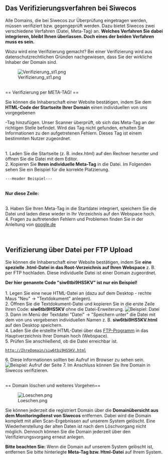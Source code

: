 == Das Verifizierungsverfahren bei Siwecos ==


Alle Domains, die bei Siwecos zur Überprüfung eingetragen werden, müssen verifiziert bzw. gegengeprüft werden. Dazu bietet Siwecos zwei verschiedene Verfahren (Datei, Meta-Tag) an. '''Welches Verfahren Sie dabei integrieren, bleibt Ihnen überlassen. Doch eines der beiden Verfahren muss es sein.'''

Wozu wird eine Verifizierung gemacht? Bei einer Verifizierung wird aus datenschutzrechtlichen Gründen nachgewiesen, dass Sie der wirkliche Inhaber der Domain sind.

[[File:Verifizierung_st1.png]]

<br />
== Verifizierung per META-TAG! ==

Sie können die Inhaberschaft einer Website bestätigen, indem Sie dem '''HTML-Code der Startseite Ihrer Domain''' einen individuellen von uns vorgegebenen <meta>-Tag hinzufügen. Unser Scanner überprüft, ob sich das Meta-Tag an der richtigen Stelle befindet. Wird das Tag nicht gefunden, erhalten Sie Informationen zu den aufgetretenen Fehlern. Dieses Tag ist einem bestimmten Nutzer zugeordnet.

<br />
1. Laden Sie die Startseite (z. B. index.html) auf den Rechner herunter und öffnen Sie die Datei mit dem Editor.<br />
2. Kopieren Sie '''Ihren individuelle Meta-Tag''' in die Datei. Im Folgenden sehen Sie ein Beispiel für die korrekte Platzierung.

 ---Header Beispiel---
 <HTML>
 <HEAD>
 <TITLE>Mein Titel</TITLE><br />
 '''Nur diese Zeile:''' <meta name="siwecostoken" content="Ihr eigener Code/ Token" />
 </HEAD>
 <BODY>

<br />
3. Haben Sie Ihren Meta-Tag in die Startdatei integriert, speichern Sie die Datei und laden diese wieder in Ihr Verzeichnis auf den Webspace hoch.<br />
4. Fragen zu auftretenden Fehlern und Problemen finden Sie in der Anleitung von [https://support.google.com/webmasters/answer/35179?hl=de google.de]


<br />

== Verifizierung über Datei per FTP Upload ==

Sie können die Inhaberschaft einer Website bestätigen, indem Sie '''eine spezielle .html-Datei in das Root-Verzeichnis auf Ihren Webspace''' z. B. per FTP hochladen. Diese individuelle Datei ist einer Domain zugeordnet.

'''Der hier genannte Code "siw6tbi9HS5KV" ist nur ein Beispiel!'''
<br /><br />
1. Legen Sie eine neue HTML-Datei an (dazu auf dem Desktop - rechte Maus "Neu" -> "Textdokument" anlegen).<br />
2. Öffnen Sie die Textdokument-Datei und kopieren Sie in die erste Zeile Ihren Code: '''siw6tbi9HS5KV''' ohne die Datei-Erweiterung.
[[File:Gedit-datei.png|none|Beispiel: Datei]]
3. Dann im Menü der Textdatei "Datei" -> "Speichern unter" die Datei mit dem von uns vergebenen individuellen Namen z. B. '''siw6tbi9HS5KV.html''' auf den Desktop speichern.<br />
4. Laden Sie die erstellte HTML-Datei über das [https://de.wikipedia.org/wiki/FileZilla FTP-Programm] in das Hauptverzeichnis Ihrer Domain hoch (Webspace).<br />
5. Prüfen Sie anschließend, ob die Datei erreichbar ist.
 http://IhreDomain/siw6tbi9HS5KV.html
6. Diese Informationen sollten bei Aufruf im Browser zu sehen sein.
[[File:Html_file.png|none|Beispiel: Aufruf der Seite ]]
7. Im Anschluss können Sie Ihre Domain in Siwecos verifizieren.


<br />
== Domain löschen und weiteres Vorgehen==

[[File:Loeschen.png]]

Sie können jederzeit die registriert Domain über die '''Domainübersicht aus dem Monitoringdienst von Siwecos''' entfernen. Dabei wird die Domain komplett mit allen Scan-Ergebnissen auf unserem System gelöscht. Eine Wiederherstellung der alten Daten ist nach dem Löschvorgang nicht möglich. Dennoch können Sie die Domain jederzeit über den Verifizierungsvorgang erneut anlegen.

'''Bitte beachten Sie:''' Wenn die Domain auf unserem System gelöscht ist, entfernen Sie bitte hinterlegte '''Meta-Tag bzw. Html-Datei''' auf Ihrem System.






<br />
<br />
